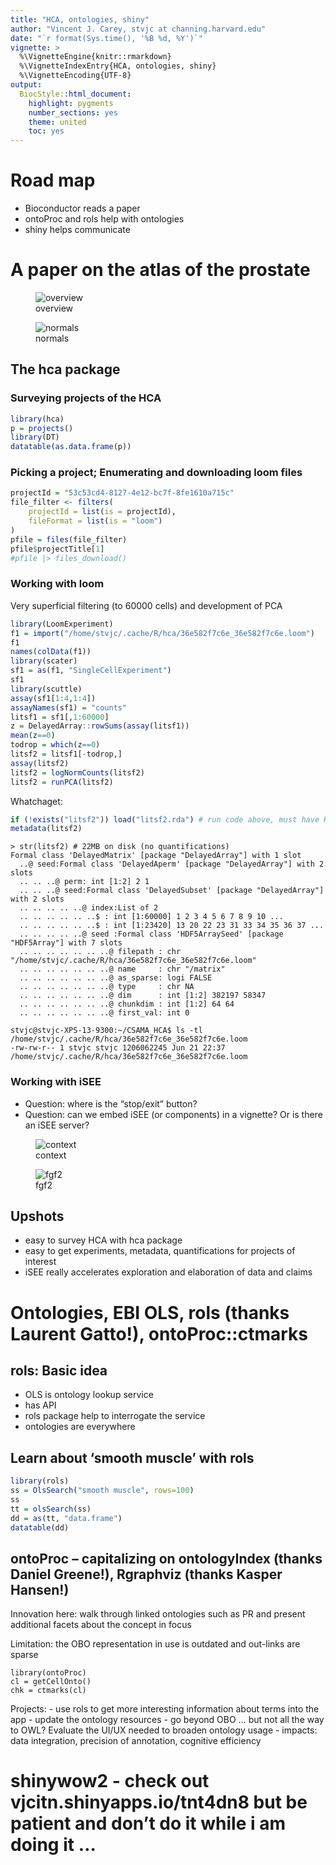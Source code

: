 ```yaml
---
title: "HCA, ontologies, shiny"
author: "Vincent J. Carey, stvjc at channing.harvard.edu"
date: "`r format(Sys.time(), '%B %d, %Y')`"
vignette: >
  %\VignetteEngine{knitr::rmarkdown}
  %\VignetteIndexEntry{HCA, ontologies, shiny}
  %\VignetteEncoding{UTF-8}
output:
  BiocStyle::html_document:
    highlight: pygments
    number_sections: yes
    theme: united
    toc: yes
---
```


# Road map

- Bioconductor reads a paper
- ontoProc and rols help with ontologies
- shiny helps communicate

# A paper on the atlas of the prostate

![overview](prostOv.jpg)

![normals](3normals.jpg)

## The hca package

### Surveying projects of the HCA

```r
library(hca)
p = projects()
library(DT)
datatable(as.data.frame(p))
```

### Picking a project; Enumerating and downloading loom files

```r
projectId = "53c53cd4-8127-4e12-bc7f-8fe1610a715c"
file_filter <- filters(
    projectId = list(is = projectId),
    fileFormat = list(is = "loom")
)
pfile = files(file_filter)
pfile$projectTitle[1]
#pfile |> files_download()
```

### Working with loom

Very superficial filtering (to 60000 cells) and
development of PCA

```r
library(LoomExperiment)
f1 = import("/home/stvjc/.cache/R/hca/36e582f7c6e_36e582f7c6e.loom")
f1
names(colData(f1))
library(scater)
sf1 = as(f1, "SingleCellExperiment")
sf1
library(scuttle)
assay(sf1[1:4,1:4])
assayNames(sf1) = "counts"
litsf1 = sf1[,1:60000]
z = DelayedArray::rowSums(assay(litsf1))
mean(z==0)
todrop = which(z==0)
litsf2 = litsf1[-todrop,]
assay(litsf2)
litsf2 = logNormCounts(litsf2)
litsf2 = runPCA(litsf2)
```

Whatchaget:
```r
if (!exists("litsf2")) load("litsf2.rda") # run code above, must have HDF5 in cache
metadata(litsf2)
```

```
> str(litsf2) # 22MB on disk (no quantifications)
Formal class 'DelayedMatrix' [package "DelayedArray"] with 1 slot
  ..@ seed:Formal class 'DelayedAperm' [package "DelayedArray"] with 2 slots
  .. .. ..@ perm: int [1:2] 2 1
  .. .. ..@ seed:Formal class 'DelayedSubset' [package "DelayedArray"] with 2 slots
  .. .. .. .. ..@ index:List of 2
  .. .. .. .. .. ..$ : int [1:60000] 1 2 3 4 5 6 7 8 9 10 ...
  .. .. .. .. .. ..$ : int [1:23420] 13 20 22 23 31 33 34 35 36 37 ...
  .. .. .. .. ..@ seed :Formal class 'HDF5ArraySeed' [package "HDF5Array"] with 7 slots
  .. .. .. .. .. .. ..@ filepath : chr "/home/stvjc/.cache/R/hca/36e582f7c6e_36e582f7c6e.loom"
  .. .. .. .. .. .. ..@ name     : chr "/matrix"
  .. .. .. .. .. .. ..@ as_sparse: logi FALSE
  .. .. .. .. .. .. ..@ type     : chr NA
  .. .. .. .. .. .. ..@ dim      : int [1:2] 382197 58347
  .. .. .. .. .. .. ..@ chunkdim : int [1:2] 64 64
  .. .. .. .. .. .. ..@ first_val: int 0
```

```
stvjc@stvjc-XPS-13-9300:~/CSAMA_HCA$ ls -tl /home/stvjc/.cache/R/hca/36e582f7c6e_36e582f7c6e.loom
-rw-rw-r-- 1 stvjc stvjc 1206062245 Jun 21 22:37 /home/stvjc/.cache/R/hca/36e582f7c6e_36e582f7c6e.loom
```


### Working with iSEE

- Question: where is the "stop/exit" button?
- Question: can we embed iSEE (or components) in a vignette?  Or is there an iSEE server?

![context](isee2.jpg)

![fgf2](isee1.jpg)

## Upshots

- easy to survey HCA with hca package
- easy to get experiments, metadata, quantifications for projects of interest
- iSEE really accelerates exploration and elaboration of data and claims

# Ontologies, EBI OLS, rols (thanks Laurent Gatto!), ontoProc::ctmarks

## rols: Basic idea

- OLS is ontology lookup service
- has API
- rols package help to interrogate the service
- ontologies are everywhere

## Learn about 'smooth muscle' with rols

```r
library(rols)
ss = OlsSearch("smooth muscle", rows=100)
ss
tt = olsSearch(ss)
dd = as(tt, "data.frame")
datatable(dd)
```

## ontoProc -- capitalizing on ontologyIndex (thanks Daniel Greene!), Rgraphviz (thanks Kasper Hansen!)

Innovation here: walk through linked ontologies such as PR and present additional facets
about the concept in focus

Limitation: the OBO representation in use is outdated and out-links are sparse

```
library(ontoProc)
cl = getCellOnto()
chk = ctmarks(cl)
```

Projects: 
- use rols to get more interesting information about terms into the app
- update the ontology resources
- go beyond OBO ... but not all the way to OWL?  Evaluate the UI/UX needed to broaden ontology usage
- impacts: data integration, precision of annotation, cognitive efficiency

# shinywow2 - check out vjcitn.shinyapps.io/tnt4dn8 but be patient and don't do it while i am doing it ...
